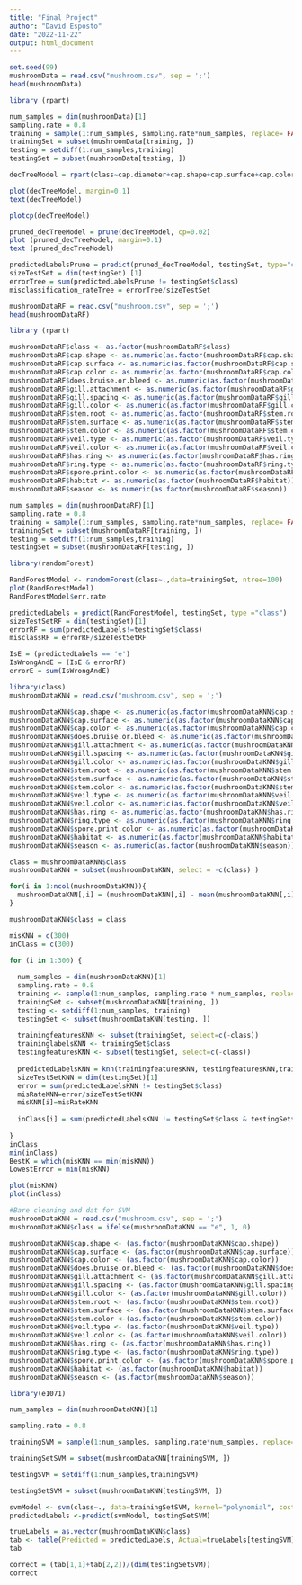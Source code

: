 ```yaml
---
title: "Final Project"
author: "David Esposto"
date: "2022-11-22"
output: html_document
---
```


```r
set.seed(99)
mushroomData = read.csv("mushroom.csv", sep = ';')
head(mushroomData)

library (rpart)

num_samples = dim(mushroomData)[1]
sampling.rate = 0.8
training = sample(1:num_samples, sampling.rate*num_samples, replace= FALSE)
trainingSet = subset(mushroomData[training, ])
testing = setdiff(1:num_samples,training)
testingSet = subset(mushroomData[testing, ])

decTreeModel = rpart(class~cap.diameter+cap.shape+cap.surface+cap.color+does.bruise.or.bleed+gill.attachment+gill.spacing+gill.color+stem.height+stem.width+stem.root+stem.surface+stem.color+has.ring+ring.type+spore.print.color+habitat+season,data=trainingSet)

plot(decTreeModel, margin=0.1)
text(decTreeModel)

plotcp(decTreeModel)

pruned_decTreeModel = prune(decTreeModel, cp=0.02)
plot (pruned_decTreeModel, margin=0.1)
text (pruned_decTreeModel)

predictedLabelsPrune = predict(pruned_decTreeModel, testingSet, type="class")
sizeTestSet = dim(testingSet) [1]
errorTree = sum(predictedLabelsPrune != testingSet$class)
misclassification_rateTree = errorTree/sizeTestSet
```

```r
mushroomDataRF = read.csv("mushroom.csv", sep = ';')
head(mushroomDataRF)

library (rpart)

mushroomDataRF$class <- as.factor(mushroomDataRF$class)
mushroomDataRF$cap.shape <- as.numeric(as.factor(mushroomDataRF$cap.shape))
mushroomDataRF$cap.surface <- as.numeric(as.factor(mushroomDataRF$cap.surface))
mushroomDataRF$cap.color <- as.numeric(as.factor(mushroomDataRF$cap.color))
mushroomDataRF$does.bruise.or.bleed <- as.numeric(as.factor(mushroomDataRF$does.bruise.or.bleed))
mushroomDataRF$gill.attachment <- as.numeric(as.factor(mushroomDataRF$gill.attachment))
mushroomDataRF$gill.spacing <- as.numeric(as.factor(mushroomDataRF$gill.spacing))
mushroomDataRF$gill.color <- as.numeric(as.factor(mushroomDataRF$gill.color))
mushroomDataRF$stem.root <- as.numeric(as.factor(mushroomDataRF$stem.root))
mushroomDataRF$stem.surface <- as.numeric(as.factor(mushroomDataRF$stem.surface))
mushroomDataRF$stem.color <- as.numeric(as.factor(mushroomDataRF$stem.color))
mushroomDataRF$veil.type <- as.numeric(as.factor(mushroomDataRF$veil.type))
mushroomDataRF$veil.color <- as.numeric(as.factor(mushroomDataRF$veil.color))
mushroomDataRF$has.ring <- as.numeric(as.factor(mushroomDataRF$has.ring))
mushroomDataRF$ring.type <- as.numeric(as.factor(mushroomDataRF$ring.type))
mushroomDataRF$spore.print.color <- as.numeric(as.factor(mushroomDataRF$spore.print.color))
mushroomDataRF$habitat <- as.numeric(as.factor(mushroomDataRF$habitat))
mushroomDataRF$season <- as.numeric(as.factor(mushroomDataRF$season))

num_samples = dim(mushroomDataRF)[1]
sampling.rate = 0.8
training = sample(1:num_samples, sampling.rate*num_samples, replace= FALSE)
trainingSet = subset(mushroomDataRF[training, ])
testing = setdiff(1:num_samples,training)
testingSet = subset(mushroomDataRF[testing, ])

library(randomForest)

RandForestModel <- randomForest(class~.,data=trainingSet, ntree=100) 
plot(RandForestModel)
RandForestModel$err.rate

predictedLabels = predict(RandForestModel, testingSet, type ="class")
sizeTestSetRF = dim(testingSet)[1]
errorRF = sum(predictedLabels!=testingSet$class)
misclassRF = errorRF/sizeTestSetRF

IsE = (predictedLabels == 'e')
IsWrongAndE = (IsE & errorRF)
errorE = sum(IsWrongAndE)
```

```r
library(class)
mushroomDataKNN = read.csv("mushroom.csv", sep = ';')

mushroomDataKNN$cap.shape <- as.numeric(as.factor(mushroomDataKNN$cap.shape))
mushroomDataKNN$cap.surface <- as.numeric(as.factor(mushroomDataKNN$cap.surface))
mushroomDataKNN$cap.color <- as.numeric(as.factor(mushroomDataKNN$cap.color))
mushroomDataKNN$does.bruise.or.bleed <- as.numeric(as.factor(mushroomDataKNN$does.bruise.or.bleed))
mushroomDataKNN$gill.attachment <- as.numeric(as.factor(mushroomDataKNN$gill.attachment))
mushroomDataKNN$gill.spacing <- as.numeric(as.factor(mushroomDataKNN$gill.spacing))
mushroomDataKNN$gill.color <- as.numeric(as.factor(mushroomDataKNN$gill.color))
mushroomDataKNN$stem.root <- as.numeric(as.factor(mushroomDataKNN$stem.root))
mushroomDataKNN$stem.surface <- as.numeric(as.factor(mushroomDataKNN$stem.surface))
mushroomDataKNN$stem.color <- as.numeric(as.factor(mushroomDataKNN$stem.color))
mushroomDataKNN$veil.type <- as.numeric(as.factor(mushroomDataKNN$veil.type))
mushroomDataKNN$veil.color <- as.numeric(as.factor(mushroomDataKNN$veil.color))
mushroomDataKNN$has.ring <- as.numeric(as.factor(mushroomDataKNN$has.ring))
mushroomDataKNN$ring.type <- as.numeric(as.factor(mushroomDataKNN$ring.type))
mushroomDataKNN$spore.print.color <- as.numeric(as.factor(mushroomDataKNN$spore.print.color))
mushroomDataKNN$habitat <- as.numeric(as.factor(mushroomDataKNN$habitat))
mushroomDataKNN$season <- as.numeric(as.factor(mushroomDataKNN$season))

class = mushroomDataKNN$class
mushroomDataKNN = subset(mushroomDataKNN, select = -c(class) )

for(i in 1:ncol(mushroomDataKNN)){
  mushroomDataKNN[,i] = (mushroomDataKNN[,i] - mean(mushroomDataKNN[,i]))/(sd(mushroomDataKNN[,i]))
}

mushroomDataKNN$class = class

misKNN = c(300)
inClass = c(300)

for (i in 1:300) {
    
  num_samples = dim(mushroomDataKNN)[1]
  sampling.rate = 0.8
  training <- sample(1:num_samples, sampling.rate * num_samples, replace=FALSE)
  trainingSet <- subset(mushroomDataKNN[training, ])
  testing <- setdiff(1:num_samples, training)
  testingSet <- subset(mushroomDataKNN[testing, ])
    
  trainingfeaturesKNN <- subset(trainingSet, select=c(-class))
  traininglabelsKNN <- trainingSet$class
  testingfeaturesKNN <- subset(testingSet, select=c(-class))
  
  predictedLabelsKNN = knn(trainingfeaturesKNN, testingfeaturesKNN,traininglabelsKNN,k=i)
  sizeTestSetKNN = dim(testingSet)[1]
  error = sum(predictedLabelsKNN != testingSet$class)
  misRateKNN=error/sizeTestSetKNN
  misKNN[i]=misRateKNN
  
  inClass[i] = sum(predictedLabelsKNN != testingSet$class & testingSet$class == "e" )
  
}
inClass
min(inClass)
BestK = which(misKNN == min(misKNN))
LowestError = min(misKNN)
```

```r
plot(misKNN)
plot(inClass)
```

```r
#Bare cleaning and dat for SVM
mushroomDataKNN = read.csv("mushroom.csv", sep = ';')
mushroomDataKNN$class = ifelse(mushroomDataKNN == "e", 1, 0)

mushroomDataKNN$cap.shape <- (as.factor(mushroomDataKNN$cap.shape))
mushroomDataKNN$cap.surface <- (as.factor(mushroomDataKNN$cap.surface))
mushroomDataKNN$cap.color <- (as.factor(mushroomDataKNN$cap.color))
mushroomDataKNN$does.bruise.or.bleed <- (as.factor(mushroomDataKNN$does.bruise.or.bleed))
mushroomDataKNN$gill.attachment <- (as.factor(mushroomDataKNN$gill.attachment))
mushroomDataKNN$gill.spacing <- (as.factor(mushroomDataKNN$gill.spacing))
mushroomDataKNN$gill.color <- (as.factor(mushroomDataKNN$gill.color))
mushroomDataKNN$stem.root <- (as.factor(mushroomDataKNN$stem.root))
mushroomDataKNN$stem.surface <- (as.factor(mushroomDataKNN$stem.surface))
mushroomDataKNN$stem.color <-(as.factor(mushroomDataKNN$stem.color))
mushroomDataKNN$veil.type <- (as.factor(mushroomDataKNN$veil.type))
mushroomDataKNN$veil.color <- (as.factor(mushroomDataKNN$veil.color))
mushroomDataKNN$has.ring <- (as.factor(mushroomDataKNN$has.ring))
mushroomDataKNN$ring.type <- (as.factor(mushroomDataKNN$ring.type))
mushroomDataKNN$spore.print.color <- (as.factor(mushroomDataKNN$spore.print.color))
mushroomDataKNN$habitat <- (as.factor(mushroomDataKNN$habitat))
mushroomDataKNN$season <- (as.factor(mushroomDataKNN$season))
```


```r

library(e1071)

num_samples = dim(mushroomDataKNN)[1]

sampling.rate = 0.8

trainingSVM = sample(1:num_samples, sampling.rate*num_samples, replace= FALSE)

trainingSetSVM = subset(mushroomDataKNN[trainingSVM, ])

testingSVM = setdiff(1:num_samples,trainingSVM)

testingSetSVM = subset(mushroomDataKNN[testingSVM, ])

svmModel <- svm(class~., data=trainingSetSVM, kernel="polynomial", cost = 1, scale = FALSE)
predictedLabels <-predict(svmModel, testingSetSVM)

trueLabels = as.vector(mushroomDataKNN$class)
tab <- table(Predicted = predictedLabels, Actual=trueLabels[testingSVM])
tab

correct = (tab[1,1]+tab[2,2])/(dim(testingSetSVM))
correct

```
